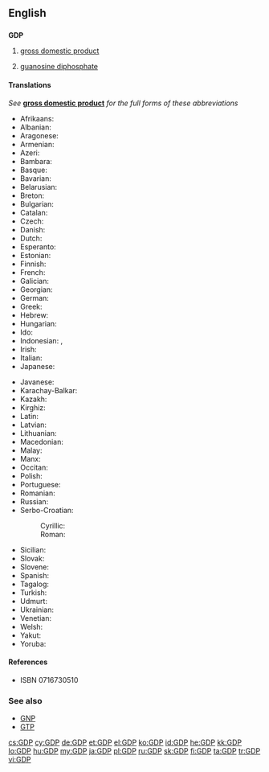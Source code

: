 ==English==
{{wikipedia|GDP (disambiguation)}}

==={{initialism}}===
'''GDP'''

# {{economics}} [[gross domestic product]]
# {{biochemistry}} [[guanosine diphosphate]]

====Translations====
''See'' '''[[gross domestic product]]''' ''for the full forms of these abbreviations''
{{trans-top|gross domestic product}}
* Afrikaans: {{t-|af|BBP}}
* Albanian: {{t-|sq|BDV}}
* Aragonese: {{t-|an|PIB}}
* Armenian: {{t-|hy|ՀՆԱ|tr=HNA|sc=Armn}}
* Azeri: {{t-|az|ÜDM}}
* Bambara: {{t-|bm|BSK}}
* Basque: {{t-|eu|BPG}}
* Bavarian: {{tø|bar|BIP}}
* Belarusian: {{t-|be|ВУП}}
* Breton: {{t-|br|PDG}}
* Bulgarian: {{t-|bg|БВП}}
* Catalan: {{t-|ca|PIB}}
* Czech: {{t+|cs|HDP}}
* Danish: {{t-|da|BNP}}
* Dutch: {{t-|nl|BBP}}
* Esperanto: {{t-|eo|MEP}}
* Estonian: {{t-|et|SKT}}
* Finnish: {{t+|fi|BKT}}
* French: {{t+|fr|PIB|m}}
* Galician: {{t-|gl|PIB}}
* Georgian: {{t-|ka|მშპ}}
* German: {{t+|de|BIP}}
* Greek: {{t+|el|ΑΕΠ|tr=AEP|sc=Grek}}
* Hebrew: {{t-|he|תמ״ג|tr=T.M.G.}}
* Hungarian: {{t-|hu|BHT}}
* Ido: {{t-|io|KLP}}
* Indonesian: {{t+|id|GDP|xs=Indonesian}}, {{t-|id|PDB|xs=Indonesian}}
* Irish: {{t-|ga|OTI}}
* Italian: {{t+|it|PIL}}
* Japanese: {{t+|ja|GDP}}
{{trans-mid}}
* Javanese: {{t-|jv|PDB}}
* Karachay-Balkar: {{tø|krc|БИП}}
* Kazakh: {{t+|kk|ЖІӨ}}
* Kirghiz: {{t-|ky|ИДП}}
* Latin: {{t-|la|PDG}}
* Latvian: {{t-|lv|IKP}}
* Lithuanian: {{t-|lt|BVP}}
* Macedonian: {{t-|mk|БДП}}
* Malay: {{t-|ms|KDNK}}
* Manx: {{t-|gv|LTS}}
* Occitan: {{t-|oc|PIB}}
* Polish: {{t+|pl|PKB|m|n}}
* Portuguese: {{t+|pt|PIB}}
* Romanian: {{t-|ro|PIB}}
* Russian: {{t+|ru|ВВП|m|tr=ve-ve-pé}}
* Serbo-Croatian:
*: Cyrillic: {{t-|sh|БДП}}
*: Roman: {{t-|sh|BDP}}
* Sicilian: {{t-|scn|PNL}}
* Slovak: {{t-|sk|HDP}}
* Slovene: {{t+|sl|BDP}}
* Spanish: {{t+|es|PIB}}
* Tagalog: {{t-|tl|PDP}}
* Turkish: {{t-|tr|GSYİH}}
* Udmurt: {{tø|udm|ВВП}}
* Ukrainian: {{t-|uk|ВВП}}
* Venetian: {{tø|vec|PIL}}
* Welsh: {{t+|cy|CMC}}
* Yakut: {{tø|sah|БИО}}
* Yoruba: {{t-|yo|GIO}}
{{trans-bottom}}

====References====
* {{biochemistry}} {{reference-book
 | last = Berg | first = Jeremy M.
 | coauthors = Tymoczko, John; Stryer, Lubert
 | title = Biochemistry
 | url = http://www.ncbi.nlm.nih.gov/bookshelf/br.fcgi?book=stryer
 | accessdate = 4 December 2009
 | edition = Fifth eidtion | year = 2002
 | publisher = W H Freeman and Company
 | chapter = Common Abbreviations in Biochemistry
 | chapterurl = http://www.ncbi.nlm.nih.gov/bookshelf/br.fcgi?book=stryer&part=A5607#A5649
}} ISBN 0716730510

===See also===
* [[GNP]]
* [[GTP]]

[[cs:GDP]]
[[cy:GDP]]
[[de:GDP]]
[[et:GDP]]
[[el:GDP]]
[[ko:GDP]]
[[id:GDP]]
[[he:GDP]]
[[kk:GDP]]
[[lo:GDP]]
[[hu:GDP]]
[[my:GDP]]
[[ja:GDP]]
[[pl:GDP]]
[[ru:GDP]]
[[sk:GDP]]
[[fi:GDP]]
[[ta:GDP]]
[[tr:GDP]]
[[vi:GDP]]